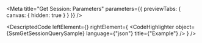 
<Meta title="Get Session: Parameters" parameters={{ previewTabs: { canvas: { hidden: true } } }} />

<DescriptedCode
  leftElement={<SsmGetSessionQueryDesc />}
  rightElement={
    <CodeHighlighter
      object={SsmGetSessionQuerySample}
      language={"json"}
      title={"Example"}
    />
  }
/>
